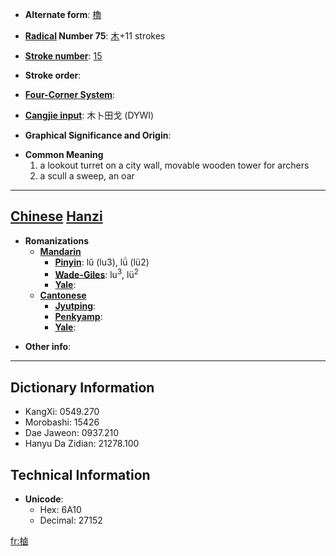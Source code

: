 * '''Alternate form''': [[櫓]]

* '''[[Wiktionary:Chinese radical index| Radical]] Number 75''': [[Wiktionary:Chinese radical index 木|木]]+11 strokes

* '''[[Wiktionary:Chinese total strokes index|Stroke number]]''': [[Wiktionary:Chinese total strokes index 15|15]]

* '''Stroke order''': 

* '''[[Wiktionary:Chinese four corner index|Four-Corner System]]''': 

* '''[[Wiktionary:Chinese Cangjie index|Cangjie input]]''': 木卜田戈 (DYWI)

* '''Graphical Significance and Origin''': 

* '''Common Meaning'''
*#a lookout turret on a city wall, movable wooden tower for archers
*# a scull a sweep, an oar


----

== [[Chinese]] [[Hanzi]] ==

* '''Romanizations'''
** '''[[Mandarin]]'''
*** '''[[Pinyin]]''': lǔ (lu3), lǘ (lü2)
*** '''[[Wade-Giles]]''': lu<sup>3</sup>, lü<sup>2</sup>
*** '''[[Yale]]''': 
** '''[[Cantonese]]'''
*** '''[[Jyutping]]''':
*** '''[[Penkyamp]]''': 
*** '''[[Yale]]''': 

* '''Other info''': 

----

== Dictionary Information ==

* KangXi: 0549.270
* Morobashi: 15426
* Dae Jaweon: 0937.210
* Hanyu Da Zidian: 21278.100

== Technical Information ==

* '''Unicode''':
** Hex: 6A10
** Decimal: 27152

[[fr:樐]]